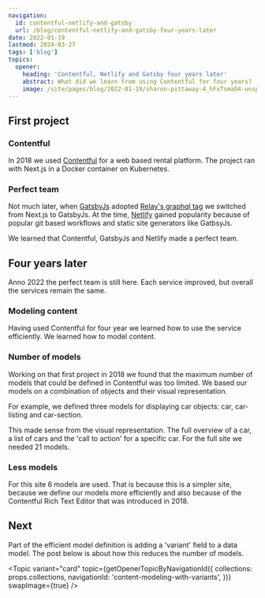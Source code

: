 ```yaml
---
navigation:
  id: contentful-netlify-and-gatsby
  url: /blog/contentful-netlify-and-gatsby-four-years-later
date: 2022-01-19
lastmod: 2024-03-27
tags: ['blog']
topics:
  opener:
    heading: 'Contentful, Netlify and Gatsby four years later'
    abstract: What did we learn from using Contentful for four years?
    image: /site/pages/blog/2022-01-19/sharon-pittaway-4_hFxTsmaO4-unsplash.jpg
---
```



## First project

### Contentful

In 2018 we used [Contentful](https://www.contentful.com) for a web based rental
platform. The project ran with Next.js in a Docker container on Kubernetes.

### Perfect team

Not much later, when [GatsbyJs](https://www.gatsbyjs.com) adopted [Relay's
graphql tag](https://relay.dev/docs/guides/compiler/) we switched from Next.js
to GatsbyJs. At the time, [Netlify](https://www.netlify.com) gained popularity
because of popular git based workflows and static site generators like GatbsyJs.

We learned that Contentful, GatsbyJs and Netlify made a perfect team.

<Picture className="s-block-space u-block-space-s" src="/site/pages/blog/2022-01-19/Contentful-Gatsby-Netlify.png" />

## Four years later

Anno 2022 the perfect team is still here. Each service improved, but overall the
services remain the same.

### Modeling content

Having used Contentful for four year we learned how to use the service
efficiently. We learned how to model content.

### Number of models

Working on that first project in 2018 we found that the maximum number of models
that could be defined in Contentful was too limited. We based our models on a
combination of objects and their visual representation.

For example, we defined three models for displaying car objects: car,
car-listing and car-section.

This made sense from the visual representation. The full overview of a car, a
list of cars and the 'call to action' for a specific car. For the full site we
needed 21 models.

### Less models

For this site 6 models are used. That is because this is a simpler site, because
we define our models more efficiently and also because of the Contentful Rich
Text Editor that was introduced in 2018.

## Next

Part of the efficient model definition is adding a 'variant' field to a data
model. The post below is about how this reduces the number of models.

<Topic
  variant="card"
  topic={getOpenerTopicByNavigationId({
    collections: props.collections,
    navigationId: 'content-modeling-with-variants',
  })}
  swapImage={true}
/>
